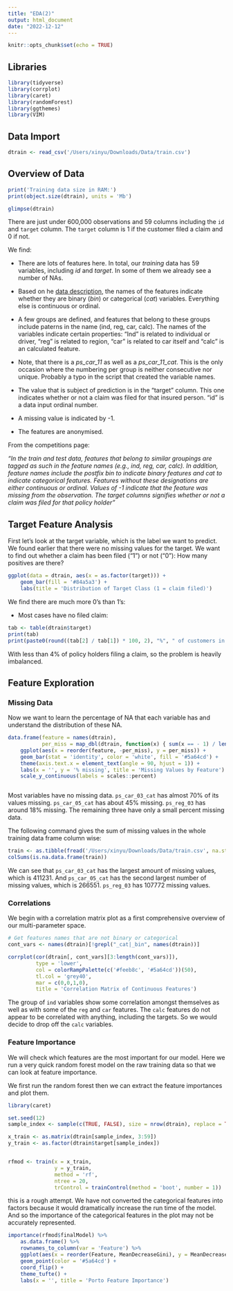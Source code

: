 ```yaml
---
title: "EDA(2)"
output: html_document
date: "2022-12-12"
---
```


```r
knitr::opts_chunk$set(echo = TRUE)
```


## Libraries {#libs}

```r

library(tidyverse)
library(corrplot)
library(caret)
library(randomForest)
library(ggthemes)
library(VIM)
```

## Data Import {#import}

```r

dtrain <- read_csv('/Users/xinyu/Downloads/Data/train.csv')

```

## Overview of Data {#overview}

```r

print('Training data size in RAM:')
print(object.size(dtrain), units = 'Mb')

```


```r

glimpse(dtrain)

```

There are just under 600,000 observations and 59 columns including the `id` and `target` column. The `target` column is 1 if the customer filed a claim and 0 if not.


We find:

- There are lots of features here. In total, our *training* data has 59 variables, including *id* and *target*. In some of them we already see a number of NAs.

- Based on he [data description](https://www.kaggle.com/c/porto-seguro-safe-driver-prediction/data), the names of the features indicate whether they are binary (*bin*) or categorical (*cat*) variables. Everything else is continuous or ordinal.

- A few groups are defined, and features that belong to these groups include paterns in the name (ind, reg, car, calc). The names of the variables indicate certain properties: "Ind" is related to individual or driver, "reg" is related to region, "car" is related to car itself and "calc" is an calculated feature.

- Note, that there is a *ps\_car\_11* as well as a *ps\_car\_11\_cat*. This is the only occasion where the numbering per group is neither consecutive nor unique. Probably a typo in the script that created the variable names.

- The value that is subject of prediction is in the "target" column. This one indicates whether or not a claim was filed for that insured person. "id" is a data input ordinal number.

- A missing value is indicated by -1.

- The features are anonymised.

From the competitions page:

_"In the train and test data, features that belong to similar groupings are tagged as such in the feature names (e.g., ind, reg, car, calc). In addition, feature names include the postfix bin to indicate binary features and cat to indicate categorical features. Features without these designations are either continuous or ordinal. Values of -1 indicate that the feature was missing from the observation. The target columns signifies whether or not a claim was filed for that policy holder"_

## Target Feature Analysis {#target}

First let's look at the target variable, which is the label we want to predict. We found earlier that there were no missing values for the target. We want to find out whether a claim has been filed ("1") or not ("0"): How many positives are there?

```r

ggplot(data = dtrain, aes(x = as.factor(target))) + 
    geom_bar(fill = '#84a5a3') + 
    labs(title = 'Distribution of Target Class (1 = claim filed)')

```

We find there are much more 0's than 1's:

- Most cases have no filed claim:
```r

tab <- table(dtrain$target)
print(tab)
print(paste0(round((tab[2] / tab[1]) * 100, 2), "%", " of customers in the train set filed a claim."))


```
With less than 4% of policy holders filing a claim, so the problem is heavily imbalanced.


## Feature Exploration {#features}

### Missing Data





Now we want to learn the percentage of NA that each variable has and understand the distribution of these NA.

```r

data.frame(feature = names(dtrain), 
           per_miss = map_dbl(dtrain, function(x) { sum(x == - 1) / length(x) })) %>%
    ggplot(aes(x = reorder(feature, -per_miss), y = per_miss)) + 
    geom_bar(stat = 'identity', color = 'white', fill = '#5a64cd') +
    theme(axis.text.x = element_text(angle = 90, hjust = 1)) + 
    labs(x = '', y = '% missing', title = 'Missing Values by Feature') + 
    scale_y_continuous(labels = scales::percent)



```

Most variables have no missing data. `ps_car_03_cat` has almost 70% of its values missing. `ps_car_05_cat` has about 45% missing. `ps_reg_03` has around 18% missing. The remaining three have only a small percent missing data. 


The following command gives the sum of missing values in the whole training data frame column wise:

```r
train <- as.tibble(fread('/Users/xinyu/Downloads/Data/train.csv', na.strings=c("-1","-1.0")))
colSums(is.na.data.frame(train))
```

We can see that  `ps_car_03_cat` has the largest amount of missing values, which is 411231. And `ps_car_05_cat` has the second largest number of missing values, which is 266551. `ps_reg_03` has 107772 missing values. 


### Correlations


We begin with a correlation matrix plot as a first comprehensive overview of our multi-parameter space.
```r

# Get features names that are not binary or categorical
cont_vars <- names(dtrain)[!grepl("_cat|_bin", names(dtrain))]

corrplot(cor(dtrain[, cont_vars][3:length(cont_vars)]), 
         type = 'lower', 
         col = colorRampPalette(c('#feeb8c', '#5a64cd'))(50),
         tl.col = 'grey40',
         mar = c(0,0,1,0),
         title = 'Correlation Matrix of Continuous Features')


```

The group of `ind` variables show some correlation amongst themselves as well as with some of the `reg` and `car` features. The `calc` features do not appear to be correlated with anything, including the targets. So we would decide to drop off the `calc` variables. 




### Feature Importance {#importance}
We will check which features are the most important for our model. Here we run a very quick random forest model on the raw training data so that we can look at feature importance. 

We first run the random forest then we can extract the feature importances and plot them. 
```r

library(caret)

set.seed(12)
sample_index <- sample(c(TRUE, FALSE), size = nrow(dtrain), replace = TRUE, prob = c(0.1, 0.9))

x_train <- as.matrix(dtrain[sample_index, 3:59])
y_train <- as.factor(dtrain$target[sample_index])


rfmod <- train(x = x_train,
               y = y_train, 
               method = 'rf',
               ntree = 20,
               trControl = trainControl(method = 'boot', number = 1))

```

this is a rough attempt. We have not converted the categorical features into factors because it would dramatically increase the run time of the model. And so the importance of the categorical features in the plot may not be accurately represented. 

```r

importance(rfmod$finalModel) %>%
    as.data.frame() %>%
    rownames_to_column(var = 'Feature') %>%
    ggplot(aes(x = reorder(Feature, MeanDecreaseGini), y = MeanDecreaseGini)) +
    geom_point(color = '#5a64cd') + 
    coord_flip() + 
    theme_tufte() +
    labs(x = '', title = 'Porto Feature Importance')
    
    
```